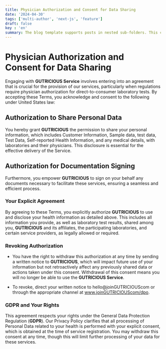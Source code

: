 ```yaml
---
title: Physician Authorization and Consent for Data Sharing
date: '2024-04-30'
tags: ['multi-author', 'next-js', 'feature']
draft: false
key : 'en'
summary: The blog template supports posts in nested sub-folders. This can be used to group posts of similar content e.g. a multi-part course.
---
```



# Physician Authorization and Consent for Data Sharing

Engaging with **GUTRICIOUS Service** involves entering into an agreement that is crucial for the provision of our services, particularly when regulations require physician authorization for direct-to-consumer laboratory tests. By accepting these Terms, you acknowledge and consent to the following under United States law:

## Authorization to Share Personal Data

You hereby grant **GUTRICIOUS** the permission to share your personal information, which includes Customer Information, Sample data, test data, Test Data, Self-reported Health Information, and any medical details, with laboratories and their physicians. This disclosure is essential for the effective delivery of the Service.

## Authorization for Documentation Signing

Furthermore, you empower **GUTRICIOUS** to sign on your behalf any documents necessary to facilitate these services, ensuring a seamless and efficient process.

### **Your Explicit Agreement**

By agreeing to these Terms, you explicitly authorize **GUTRICIOUS** to use and disclose your health information as detailed above. This includes all information you provide, as well as laboratory test results, shared among you, **GUTRICIOUS** and its affiliates, the participating laboratories, and certain service providers, as legally allowed or required.

### **Revoking Authorization**

- You have the right to withdraw this authorization at any time by sending a written notice to **GUTRICIOUS**, which will impact future use of your information but not retroactively affect any previously shared data or actions taken under this consent. Withdrawal of this consent means you will no longer be able to use the **GUTRICIOUS Service**.

- To revoke, direct your written notice to hello@joinGUTRICIOUScom or through the appropriate channel at www.joinGUTRICIOUScom/dpo.

### **GDPR and Your Rights**

This agreement respects your rights under the General Data Protection Regulation (**GDPR**). Our Privacy Policy
 clarifies that all processing of Personal Data related to your health is performed with your explicit consent, which is obtained at the time of service registration. You may withdraw this consent at any time, though this will limit further processing of your data for these services.